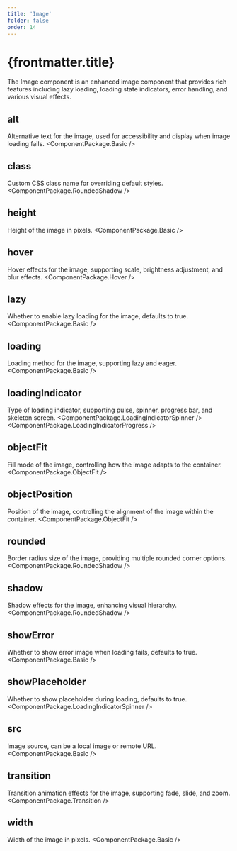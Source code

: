 ```yaml
---
title: 'Image'
folder: false
order: 14
---
```



# {frontmatter.title}

The Image component is an enhanced image component that provides rich features including lazy loading, loading state indicators, error handling, and various visual effects.

## alt
Alternative text for the image, used for accessibility and display when image loading fails.
<ComponentPackage.Basic />

## class
Custom CSS class name for overriding default styles.
<ComponentPackage.RoundedShadow />

## height
Height of the image in pixels.
<ComponentPackage.Basic />

## hover
Hover effects for the image, supporting scale, brightness adjustment, and blur effects.
<ComponentPackage.Hover />

## lazy
Whether to enable lazy loading for the image, defaults to true.
<ComponentPackage.Basic />

## loading
Loading method for the image, supporting lazy and eager.
<ComponentPackage.Basic />

## loadingIndicator
Type of loading indicator, supporting pulse, spinner, progress bar, and skeleton screen.
<ComponentPackage.LoadingIndicatorSpinner />
<ComponentPackage.LoadingIndicatorProgress />

## objectFit
Fill mode of the image, controlling how the image adapts to the container.
<ComponentPackage.ObjectFit />

## objectPosition
Position of the image, controlling the alignment of the image within the container.
<ComponentPackage.ObjectFit />

## rounded
Border radius size of the image, providing multiple rounded corner options.
<ComponentPackage.RoundedShadow />

## shadow
Shadow effects for the image, enhancing visual hierarchy.
<ComponentPackage.RoundedShadow />

## showError
Whether to show error image when loading fails, defaults to true.
<ComponentPackage.Basic />

## showPlaceholder
Whether to show placeholder during loading, defaults to true.
<ComponentPackage.LoadingIndicatorSpinner />

## src
Image source, can be a local image or remote URL.
<ComponentPackage.Basic />

## transition
Transition animation effects for the image, supporting fade, slide, and zoom.
<ComponentPackage.Transition />

## width
Width of the image in pixels.
<ComponentPackage.Basic />
